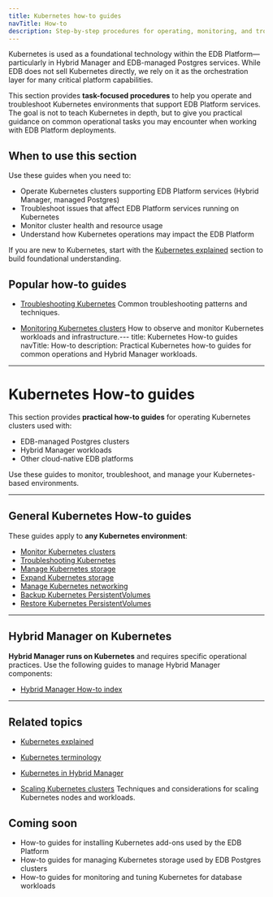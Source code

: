 ```yaml
---
title: Kubernetes how-to guides
navTitle: How-to
description: Step-by-step procedures for operating, monitoring, and troubleshooting Kubernetes environments used within the EDB Platform.
---
```


Kubernetes is used as a foundational technology within the EDB Platform—particularly in Hybrid Manager and EDB-managed Postgres services.
While EDB does not sell Kubernetes directly, we rely on it as the orchestration layer for many critical platform capabilities.

This section provides **task-focused procedures** to help you operate and troubleshoot Kubernetes environments that support EDB Platform services.
The goal is not to teach Kubernetes in depth, but to give you practical guidance on common operational tasks you may encounter when working with EDB Platform deployments.

## When to use this section

Use these guides when you need to:

- Operate Kubernetes clusters supporting EDB Platform services (Hybrid Manager, managed Postgres)
- Troubleshoot issues that affect EDB Platform services running on Kubernetes
- Monitor cluster health and resource usage
- Understand how Kubernetes operations may impact the EDB Platform

If you are new to Kubernetes, start with the [Kubernetes explained](/portal/kubernetes/learn/explained/kubernetes-explained) section to build foundational understanding.

## Popular how-to guides

- [Troubleshooting Kubernetes](./troubleshooting-on-kubernetes)
Common troubleshooting patterns and techniques.

- [Monitoring Kubernetes clusters](./monitor-kubernetes-cluster)
How to observe and monitor Kubernetes workloads and infrastructure.---
title: Kubernetes How-to guides
navTitle: How-to
description: Practical Kubernetes how-to guides for common operations and Hybrid Manager workloads.
---

# Kubernetes How-to guides

This section provides **practical how-to guides** for operating Kubernetes clusters used with:

- EDB-managed Postgres clusters
- Hybrid Manager workloads
- Other cloud-native EDB platforms

Use these guides to monitor, troubleshoot, and manage your Kubernetes-based environments.

---

## General Kubernetes How-to guides

These guides apply to **any Kubernetes environment**:

- [Monitor Kubernetes clusters](./monitor-kubernetes-cluster)
- [Troubleshooting Kubernetes](./troubleshooting-on-kubernetes)
- [Manage Kubernetes storage](./manage-kubernetes-storage)
- [Expand Kubernetes storage](./expand-kubernetes-storage)
- [Manage Kubernetes networking](./manage-kubernetes-networking)
- [Backup Kubernetes PersistentVolumes](./backup-kubernetes-pv)
- [Restore Kubernetes PersistentVolumes](./restore-kubernetes-pv)

---

## Hybrid Manager on Kubernetes

**Hybrid Manager runs on Kubernetes** and requires specific operational practices.
Use the following guides to manage Hybrid Manager components:

- [Hybrid Manager How-to index](./hybrid-manager/index)

---

## Related topics

- [Kubernetes explained](/portal/kubernetes/learn/explained/index)
- [Kubernetes terminology](/portal/kubernetes/learn/explained/terminology)
- [Kubernetes in Hybrid Manager](/portal/kubernetes/learn/explained/hybrid-manager/k8s-in-hybrid-manager)


- [Scaling Kubernetes clusters](./scale-kubernetes-cluster)
Techniques and considerations for scaling Kubernetes nodes and workloads.

## Coming soon

- How-to guides for installing Kubernetes add-ons used by the EDB Platform
- How-to guides for managing Kubernetes storage used by EDB Postgres clusters
- How-to guides for monitoring and tuning Kubernetes for database workloads
